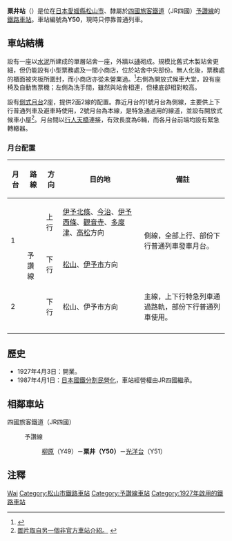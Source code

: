 {{NoteTA|1 = zh:粟井站; zh-cn:粟井站; zh-tw:粟井車站; zh-hk:粟井站; }}
{{日本車站資訊
|公司色   = #1cadca
|文字色   =
|站名     = 粟井站
|pxl      = 
|圖片     = 
|圖片說明 = 
|日文原名 = 粟井
|平假名   = あわい 
|羅馬拼音 = Awai
|前一站   = Y49 [[柳原站_(愛媛縣)|柳原]]
|後一站   = [[光洋台站|光洋台]] Y51
|前一站距離 = 1.2
|後一站距離 = 2.0
|電報略號  = アイ
|車站編號  = {{車站編號c|#fbaf18|Y50}}
|所屬公司  = [[四國旅客鐵道|四國旅客鐵道]]（JR四國）
|所屬路線  = {{Color|#fbaf18|■}}[[予讚線|予讚線]]
|距離     = 180.3
|起站       = [[高松站_(香川縣)|高松]]
|所在地    = [[愛媛縣|愛媛縣]][[松山市|松山市]]苞木
|車站構造  = [[地面車站|地面車站]]
|月台配置  = 2面2線
|啟用年月日 = 1927年4月3日
|廢止年月日 =
|上下車人次 = 
|統計年度   = 
|備註       = 無人站
}}

'''粟井站'''（{{jpn|j=粟井駅|hg=あわいえき|rm=Awai eki|f=y}}）是位在[[日本|日本]][[愛媛縣|愛媛縣]][[松山市|松山市]]、隸屬於[[四國旅客鐵道|四國旅客鐵道]]（JR四國）[[予讚線|予讚線]]的[[鐵路車站|鐵路車站]]。車站編號為'''Y50'''，現時只停靠普通列車。

==車站結構==
設有一座以[[水泥|水泥]]所建成的單層站舍一座，外牆以[[磚|磚]]砌成。規模比舊式木製站舍更細，但仍能設有小型票務處及一間小商店，位於站舍中央部份。無人化後，票務處的櫃面被夾板所圍封，而小商店亦從未營業過。<ref>{{Cite web |url=http://hacchi-no-he.net/line/yosan/station/0500_awai.htm |title=非官方車站介紹。 |access-date=2014-09-01 |archive-url=https://web.archive.org/web/20140905070037/http://hacchi-no-he.net/line/yosan/station/0500_awai.htm |archive-date=2014-09-05 |dead-url=yes }}</ref>右側為開放式候車大堂，設有座椅及自動售票機；左側為洗手間，雖然與站舍相連，但樓底卻相對較高。

設有[[側式月台|側式月台]]2座，提供2面2線的配置。靠近月台的1號月台為側線，主要供上下行普通列車及避車時使用，2號月台為本線，是特急通過用的線道，並設有開放式候車小屋<ref>[http://www.shikoku.org.uk/JR/LINE/yosan/ST-AWAI_h2.jpg 圖片取自另一個非官方車站介紹。] {{webarchive|url=https://web.archive.org/web/20140903093331/http://www.shikoku.org.uk/JR/LINE/yosan/ST-AWAI_h2.jpg |date=2014-09-03 }}</ref>。月台間以[[行人天橋|行人天橋]]連接，有效長度為6輛，而各月台前端均設有緊急轉轍器。

===月台配置===
{| class="wikitable"
|-
!月台!!路線!!方向!!目的地!!備註
|-
!rowspan="2"|1
|rowspan="4"|{{Color|#fbaf18|■}}予讚線
|上行
|[[伊予北條站|伊予北條]]、[[今治站|今治]]、[[伊予西條站|伊予西條]]、[[觀音寺站_(香川縣)|觀音寺]]、[[多度津站|多度津]]、[[高松站_(香川縣)|高松]]方向
|rowspan="2"|側線，全部上行、部份下行普通列車發車月台。
|-
|下行
|[[松山站_(愛媛縣)|松山]]、[[伊予市站|伊予市]]方向
|-
! 2
|下行
|松山、伊予市方向
|主線，上下行特急列車通過路軌，部份下行普通列車使用。
|-
|}

==歷史==
* 1927年4月3日：開業。
* 1987年4月1日：[[日本國鐵分割民營化|日本國鐵分割民營化]]，車站經營權由JR四國繼承。 

== 相鄰車站 ==
;四國旅客鐵道（JR四國）
:{{Color|#fbaf18|■}}予讚線
::[[柳原站_(愛媛縣)|柳原]]（Y49）－'''粟井（Y50）'''－[[光洋台站|光洋台]]（Y51）

==注釋==
{{reflist}}

{{予讚線 (松山地區)}}

{{DEFAULTSORT:Awai}}
[[Category:日本鐵路車站_A|Wai]]
[[Category:松山市鐵路車站|Category:松山市鐵路車站]]
[[Category:予讚線車站|Category:予讚線車站]]
[[Category:1927年啟用的鐵路車站|Category:1927年啟用的鐵路車站]]